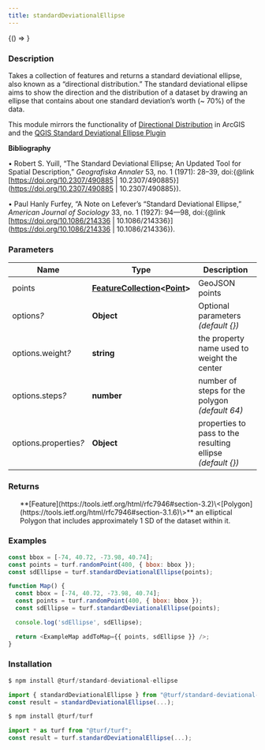 ```yaml
---
title: standardDeviationalEllipse
---
```



<!-- Expose turf as global var for experimenting in the browser console -->

<BrowserOnly>{() => <WindowTurfGlobal turf={turf} />}</BrowserOnly>

### Description

Takes a collection of features and returns a standard deviational ellipse,
also known as a “directional distribution.” The standard deviational ellipse
aims to show the direction and the distribution of a dataset by drawing
an ellipse that contains about one standard deviation’s worth (~ 70%) of the
data.

This module mirrors the functionality of [Directional Distribution](http://desktop.arcgis.com/en/arcmap/10.3/tools/spatial-statistics-toolbox/directional-distribution.htm)
in ArcGIS and the [QGIS Standard Deviational Ellipse Plugin](http://arken.nmbu.no/~havatv/gis/qgisplugins/SDEllipse/)

**Bibliography**

• Robert S. Yuill, “The Standard Deviational Ellipse; An Updated Tool for
Spatial Description,” _Geografiska Annaler_ 53, no. 1 (1971): 28–39,
doi:\{@link [https://doi.org/10.2307/490885 \| 10.2307/490885\}](https://doi.org/10.2307/490885 \| 10.2307/490885\}).

• Paul Hanly Furfey, “A Note on Lefever’s “Standard Deviational Ellipse,”
_American Journal of Sociology_ 33, no. 1 (1927): 94—98,
doi:\{@link [https://doi.org/10.1086/214336 \| 10.1086/214336\}](https://doi.org/10.1086/214336 \| 10.1086/214336\}).

### Parameters

| Name                       | Type                                                                                                                                   | Description                                                  |
| -------------------------- | -------------------------------------------------------------------------------------------------------------------------------------- | ------------------------------------------------------------ |
| points                     | **[FeatureCollection](https://tools.ietf.org/html/rfc7946#section-3.3)\<[Point](https://tools.ietf.org/html/rfc7946#section-3.1.2)\>** | GeoJSON points                                               |
| options<i>?</i>            | **Object**                                                                                                                             | Optional parameters _(default \{\})_                         |
| options.weight<i>?</i>     | **string**                                                                                                                             | the property name used to weight the center                  |
| options.steps<i>?</i>      | **number**                                                                                                                             | number of steps for the polygon _(default 64)_               |
| options.properties<i>?</i> | **Object**                                                                                                                             | properties to pass to the resulting ellipse _(default \{\})_ |

### Returns

<ul>
  **[Feature](https://tools.ietf.org/html/rfc7946#section-3.2)\<[Polygon](https://tools.ietf.org/html/rfc7946#section-3.1.6)\>** an elliptical Polygon that includes approximately 1 SD of the dataset within it.

</ul>

### Examples

```javascript
const bbox = [-74, 40.72, -73.98, 40.74];
const points = turf.randomPoint(400, { bbox: bbox });
const sdEllipse = turf.standardDeviationalEllipse(points);
```

```javascript live
function Map() {
  const bbox = [-74, 40.72, -73.98, 40.74];
  const points = turf.randomPoint(400, { bbox: bbox });
  const sdEllipse = turf.standardDeviationalEllipse(points);

  console.log('sdEllipse', sdEllipse);

  return <ExampleMap addToMap={{ points, sdEllipse }} />;
}
```

### Installation

```javascript
$ npm install @turf/standard-deviational-ellipse

import { standardDeviationalEllipse } from "@turf/standard-deviational-ellipse";
const result = standardDeviationalEllipse(...);
```

```javascript
$ npm install @turf/turf

import * as turf from "@turf/turf";
const result = turf.standardDeviationalEllipse(...);
```
